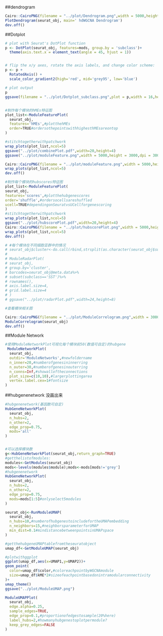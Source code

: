##dendrogram
```r
Cairo::CairoPNG(filename = "../plot/Dendrogram.png",width = 5000,height = 3000,dpi = 800)
PlotDendrogram(seurat_obj, main=' hdWGCNA Dendrogram')
dev.off()
```

##Dotplot
```r
# plot with Seurat's DotPlot function
p <- DotPlot(seurat_obj, features=mods, group.by = 'subclass')+
  theme(axis.text.x = element_text(angle = 45, hjust = 1))


# flip the x/y axes, rotate the axis labels, and change color scheme:
p <- p +
  RotatedAxis() +
  scale_color_gradient2(high='red', mid='grey95', low='blue')

# plot output
p
ggsave(filename = "../plot/Dotplot_subclass.png",plot = p,width = 16,height = 8)
```

##
```r
#制作每个模块的hMEs特征图
plot_list<-ModuleFeaturePlot(
  seurat_obj,
  features='hMEs',#plotthehMEs
  order=TRUE#ordersothepointswithhighesthMEsareontop
)

#stitchtogetherwithpatchwork
wrap_plots(plot_list,ncol=5)
ggsave("../plot/combinePlot.pdf",width=20,height=4)
ggsave("../plot/moduleFeature.png",width = 5000,height = 3000,dpi = 300)

Cairo::CairoPNG(filename = "../plot/moduleFeature.png",width = 5000,height = 3000,dpi = 300)
wrap_plots(plot_list,ncol=5)
dev.off()

#制作每个模块的hubscores特征图
plot_list<-ModuleFeaturePlot(
seurat_obj,
features='scores',#plotthehubgenescores
order='shuffle',#ordersocellsareshuffled
ucell=TRUE#dependingonSeuratvsUCellforgenescoring
)
#stitchtogetherwithpatchwork
wrap_plots(plot_list,ncol=5)
ggsave("../plot/hubscorePlot.pdf",width=20,height=4)
Cairo::CairoPNG(filename = "../plot/hubscorePlot.png",width = 5000,height = 3000,dpi = 300)
wrap_plots(plot_list,ncol=5)
dev.off()

# #每个模块在不同细胞亚群中的情况
# seurat_obj$cluster<-do.call(rbind,strsplit(as.character(seurat_obj$subclass),''))[,1]
# 
# ModuleRadarPlot(
# seurat_obj,
# group.by='cluster',
# barcodes=seurat_obj@meta.data%>%
# subset(subclass=='SST')%>%
# rownames(),
# axis.label.size=4,
# grid.label.size=4
# )
# ggsave("../plot/radarPlot.pdf",width=24,height=8)

#查看模块相关图

Cairo::CairoPNG(filename = "../plot/ModuleCorrelogram.png",width = 3000,height = 3000,dpi = 300)
ModuleCorrelogram(seurat_obj)
dev.off()

```

##Module Network
```r
#使用ModuleNetworkPlot可视化每个模块前50(数值可自定)的hubgene
 ModuleNetworkPlot(
  seurat_obj,
  outdir='ModuleNetworks',#newfoldername
  n_inner=20,#numberofgenesininnerring
  n_outer=30,#numberofgenesinouterring
  n_conns=Inf,#showalloftheconnections
  plot_size=c(10,10),#largerplottingarea
  vertex.label.cex=1#fontsize
)
```
##hubgenenetwork
没画出来
```r
#hubgenenetwork(基因数可自定)
HubGeneNetworkPlot(
  seurat_obj,
  n_hubs=2,
  n_other=2,
  edge_prop=0.75,
  mods='all'
)


#可以选择模块数
g<-HubGeneNetworkPlot(seurat_obj,return_graph=TRUE)
#getthelistofmodules:
modules<-GetModules(seurat_obj)
mods<-levels(modules$module);mods<-mods[mods!='grey']
#hubgenenetwork
HubGeneNetworkPlot(
  seurat_obj,
  n_hubs=2,
  n_other=2,
  edge_prop=0.75,
  mods=mods[1:5]#onlyselect5modules
)
```

```r
seurat_obj<-RunModuleUMAP(
  seurat_obj,
  n_hubs=10,#numberofhubgenestoincludefortheUMAPembedding
  n_neighbors=15,#neighborsparameterforUMAP
  min_dist=0.1#mindistancebetweenpointsinUMAPspace
)

#getthehubgeneUMAPtablefromtheseuratobject
umap_df<-GetModuleUMAP(seurat_obj)

#plotwithggplot
ggplot(umap_df,aes(x=UMAP1,y=UMAP2))+
geom_point(
  color=umap_df$color,#coloreachpointbyWGCNAmodule
  size=umap_df$kME*2#sizeofeachpointbasedonintramodularconnectivity
)+
umap_theme()
ggsave("../plot/ModuleUMAP.png")

ModuleUMAPPlot(
  seurat_obj,
  edge.alpha=0.25,
  sample_edges=TRUE,
  edge_prop=0.1,#proportionofedgestosample(20%here)
  label_hubs=2,#howmanyhubgenestoplotpermodule?
  keep_grey_edges=FALSE
)

```

